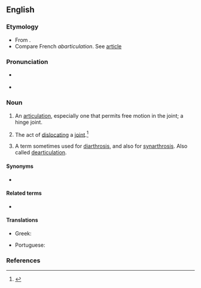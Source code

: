 ==English==

===Etymology===
* From {{prefix|en|ab|articulation}}.
* Compare French ''abarticulation''. See [[article]]

===Pronunciation===
* {{a|GenAm}} {{IPA|/æb.ɑɹˌtɪk.jʊˈleɪ.ʃən/|/æb.ɑˌtɪk.jʊˈleɪ.ʃən/|/æb.ɑɹˌtɪk.jəˈleɪ.ʃən/|/æb.ɑˌtɪk.jəˈleɪ.ʃən/|lang=en}}
* {{rhymes|eɪʃən|lang=en}}

===Noun===
{{en-noun}}

# {{lb|en|anatomy}} An [[articulation]], especially one that permits free motion in the joint; a hinge joint.
# The act of [[dislocating]] a [[joint]].<ref>{{cite-book|last=|first=|authorlink=|coauthors=|editor=Thomas, Clayton L.|others=|title=Taber's Encyclopedic Medical Dictionary|year=1940|url=|format=|accessdate=|accessyear=|accessmonth=|edition=5th|date=|year_published=1993|month=|publisher=F. A. Davis Company|location=Philadelphia, PA|doi=|isbn=0-8036-8313-8|lccn=|ol=|pages=1|chapter=|chapterurl=|quote=}}</ref>
# {{lb|en|anatomy}} A term sometimes used for [[diarthrosis]], and also for [[synarthrosis]]. Also called [[dearticulation]].

====Synonyms====
* {{sense|an articulation, especially one that permits free motion}} {{l|en|diarthrosis}}

====Related terms====
* {{l|en|disarticulation}}

====Translations====
{{trans-top|articulation that permits free motion in the joint}}
* Greek: {{t+|el|διάρθρωση|f}}
{{trans-mid}}
* Portuguese: {{t+|pt|abarticulação|f}}
{{trans-bottom}}

===References===
<references/>